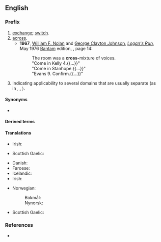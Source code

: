 {{also|cross|Cross|crôs}}
==English==

===Prefix===
{{en-prefix}}

# [[exchange]]; [[switch]].
# [[across]].
#* '''1967''', [[w:William F. Nolan|William F. Nolan]] and [[w:George Clayton Johnson|George Clayton Johnson]], [[w:Logan's Run|''Logan's Run'']], May 1976 [[w:Bantam Books|Bantam]] edition, {{ISBN|0553025171}}, page 14:
#*: The room was a '''cross-'''mixture of voices.
#*: "Come in Kelly 4.{{...}}"
#*: "Come in Stanhope.{{...}}"
#*: "Evans 9. Confirm.{{...}}"
# Indicating applicability to several domains that are usually separate (as in {{m|en|crossclass}}, {{m|en|crosslinguistic}}, {{m|en|cross-platform}}).

====Synonyms====
* {{l|en|x-}} {{gloss|abbreviation}}

====Derived terms====
{{prefixsee|en|cross-}}
{{der3
|en|cross-bencher
|crossbody
|cross-browser
|cross-dresser
|cross-link
|cross-talk
|cross-train
}}

====Translations====
{{trans-top|indicating an exchange or switch}}
* Irish: {{t|ga|tras-}}
{{trans-mid}}
* Scottish Gaelic: {{t|gd|tair-}}
{{trans-bottom}}

{{trans-top|indicating a direction (across)}}
* Danish: {{t|da|tvær-}}
* Faroese: {{t|fo|tvør-}}
* Icelandic: {{t|is|þver-}}
* Irish: {{t|ga|tras-}}
{{trans-mid}}
* Norwegian:
*: Bokmål: {{t|nb|tverr-}}
*: Nynorsk: {{t|nn|tverr-}}
* Scottish Gaelic: {{t|gd|tair-}}
{{trans-bottom}}

===References===
* {{R:Lexico}}